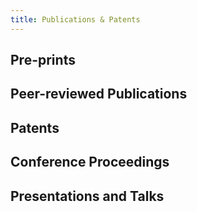 ---
title: Publications & Patents
---


## Pre-prints

<Publication
	title="TransLLaMa: LLM-based Simultaneous Translation System."
	year="2024"
	journal="arXiv"
	issue=""
	pageRange="2402.04636"
	authors="Roman Koshkin, Katsuhito Sudoh & Satoshi Nakamura"
	abstract="Decoder-only large language models (LLMs) have recently demonstrated impressive capabilities in text generation and reasoning. Nonetheless, they have limited applications in simultaneous machine translation (SiMT), currently dominated by encoder-decoder transformers. This study demonstrates that, after fine-tuning on a small dataset comprising causally aligned source and target sentence pairs, a pre-trained open-source LLM can control input segmentation directly by generating a special 'wait' token. This obviates the need for a separate policy and enables the LLM to perform English-German and English-Russian SiMT tasks with BLEU scores that are comparable to those of specific state-of-the-art baselines. We also evaluated closed-source models such as GPT-4, which displayed encouraging results in performing the SiMT task without prior training (zero-shot), indicating a promising avenue for enhancing future SiMT systems."
	pdf="https://arxiv.org/pdf/2402.04636.pdf"
/>

<Publication
	title="convSeq: Fast and Scalable Method for Detecting Patterns in Spike Data."
	year="2024"
	journal="arXiv"
	issue=""
	pageRange="2402.01130"
	authors="Roman Koshkin, Tomoki Fukai"
	abstract="Spontaneous neural activity, crucial in memory, learning, and spatial navigation, often manifests itself as repetitive spatiotemporal patterns. Despite their importance, analyzing these patterns in large neural recordings remains challenging due to a lack of efficient and scalable detection methods. Addressing this gap, we introduce convSeq, an unsupervised method that employs backpropagation for optimizing spatiotemporal filters that effectively identify these neural patterns. Our method's performance is validated on various synthetic data and real neural recordings, revealing spike sequences with unprecedented scalability and efficiency. Significantly surpassing existing methods in speed, convSeq sets a new standard for analyzing spontaneous neural activity, potentially advancing our understanding of information processing in neural circuits."
	pdf="https://arxiv.org/pdf/2402.01130.pdf"
/>

## Peer-reviewed Publications

<Publication
	title="Unsupervised Detection of Cell Assemblies with Graph Neural Networks."
	journal="ICLR"
	year="2023"
	authors="Roman Koshkin, Tomoki Fukai"
	issue=""
	pageRange="TPT"
	abstract="Cell assemblies, putative units of neural computation, manifest themselves as repeating and temporally coordinated activity of neurons. However, understanding of their role in brain function is hampered by a lack of scalable methods for their unsupervised detection. We propose using a graph neural network for embedding spike data into a sequence of fixed size vectors and clustering them based on their self-similarity across time. We validate our method on synthetic data and real neural recordings."
	pdf="https://openreview.net/pdf?id=Tbzv_BbjjO8"
/>

<Publication
	title="Testing the Efforts Model of Simultaneous Interpreting"
	journal="PLoS ONE"
	year="2020"
	authors="Roman Koshkin, Yury Shtyrov, Andriy Myachykov & Alex Ossadtchi"
	issue="13(10)"
	pageRange="100-120"
	pdf="https://doi.org/10.1371/%20journal.pone.0206129"
	abstract="We utilized the event-related potential (ERP) technique to study neural activity associated with different levels of working memory (WM) load during simultaneous interpretation (SI) of continuous prose. The amplitude of N1 and P1 components elicited by task-irrelevant tone probes was significantly modulated as a function of WM load but not the direction of interpretation. Furthermore, the latency of the P1 increased significantly with WM load. The WM load effect on N1 latency, however, did not reach significance. Larger negativity under lower WM loads suggests that more attention is available to process the source message, providing the first electrophysiological evidence in support of the Efforts Model of SI. Relationships between the direction of interpretation and median WM load are also discussed."
/>

<Publication
	title="Commentary: Functional Connectivity in the Left Dorsal Stream Facilitates Simultaneous Language Translation: An EEG Study"
	journal="Frontiers in Human Neuroscience"
	year="2020"
	authors="Roman Koshkin & Alex Ossadtchi"
	issue="11(2)"
	pageRange="273"
	pdf="http://doi.org/10.3389/fnhum.2017.00064"
/>

## Patents

<Publication
	title="Electroencephalographic method and system of objective estimation of listeners’ reaction to audio content based on a range of voluntary affective categories."
	lang="ru"
	journal=""
	year="2020"
	authors="Roman Koshkin, Mariya Volodina, Alex Ossadtchi"
	issue="RF Patent"
	pageRange="2747571"
	abstract="The invention relates to marketing technologies, and allows, based on the psychophysiological state, measured using an electrocephalograph, to objectively assess the listener's reaction to audio content according to an arbitrary range of affective categories (such as interest in, emotion to, agreement/disagreement with the content played etc.) , when conducting opinion polls, focus groups, as well as for educational process. The technical result achieved consists in obtaining an objective psychophysiological metric that allows one to judge how carefully the presented audio content was listened to, as well as its rating (in comparison with alternative audio content), and without the use of questionnaires, surveys or other methods prone to cognitive biases. The technical result is achieved due to the fact that the decision rule for decision trees is optimized based on the psychophysiological state, measured using an, recorded while a group of listeners listen to reference audio messages, selected from a pre-created database of reference audio messages and their corresponding affective ratings (being an integral part of the database) collected in a preliminary survey of a large group of respondents."
	pdf="https://fips.ru/EGD/97573530-a79d-499c-a6d2-c3b008f5ff42"
/>

## Conference Proceedings

<Presentation
	title="Working Memory Load in Simultaneous Language Interpretation: An ERP Study"
	conference="4th Conference Cognitive Science in Moscow: New Research."
	date="2017"
	place="Moscow, Russia"
	pdf="http://virtualcoglab.ru/MoscowCogSci2017Proceedings.pdf"
	authors="Roman Koshkin & Alex Ossadtchi"
	abstract="We utilized the event-related potential (ERP) technique to study neural activity associated with different levels of working memory (WM) load during simultaneous language interpretation (SLI). We pioneered the use of the technique on conference interpreters articulating overtly. The amplitude of the N1 component elicited by task-irrelevant tone probes was significantly modulated as a function of WM load but not the direction of interpretation. The N1 amplitude decreased with load, suggesting shallower processing under high WM load regardless of the direction."
/>


## Presentations and Talks

<Presentation
	title="Testing One Aspect of the Efforts Model of Simultaneous Interpreting: An ERP Study"
	authors="Roman Koshkin, Yury Shtyrov, & Alex Ossadtchi"
	conference="Workshop on the Neurobiology Of Speech And Language"
	pdf="http://bit.ly/2ljEytV"
	date="October 27-29, 2017"
	place="Saint-Petersburg, Russia"
	abstract="Due to the inherent complexity of simultaneous interpreting (SI), testing its theoretical models in a simple, but ecologically valid experimental paradigm has been problematic. We attempted to overcome some of the associated challenges using a novel method for WM load estimation in conjunction with the event-related potentials (ERP) technique. Specifically, we tested the prediction of the Efforts Model of SI (Gile, 1988) that increased WM load impairs the processing of the source message during SI.Consistent with the model, the N1 amplitude that we used as an index of attention was significantly modulated as a function of WM load. Negativity in the N1 range decreased at higher levels of WM load, suggesting shallower processing of the source message under high WM load. Our findings represent the first electrophysiological evidence in support of the Efforts Model."
/>

<Presentation
	title="N1 ERP As an Index of Depth of Processing In Simultaneous Interpreting"
	authors="Roman Koshkin, Yury Shtyrov, & Alex Ossadtchi"
	conference="Communication, Computation, and Cognitive Processes"
	pdf="http://bit.ly/2lhyWjP"
	date="September 28-29, 2016"
	place="Moscow, Russia"
	abstract="Researchers have extensively studied simultaneous interpretation (SI), but understanding how the brain manages the limited resources of attention and working memory (WM) systems under such extreme conditions of language control has remained elusive. Here, we aim to use the event-related potentials (ERP) to investigate the interplay of attention and WM load during simultaneous interpretation of real speech in an ecologically valid overt production paradigm. Previous research using simple dichotic listening paradigms showed the N1 ERP component to be modulated by attention thus making it a suitable temporally precise index of attention. Specifically, we test the hypothesis that at larger WM loads, attention to the source message is markedly reduced as it gets redeployed towards processing the backlog of previous information. If this is borne out, translation fidelity is more likely to be compromised during periods of higher WM load. Additionally, we examine if concurrent articulation degrades attention to, and processing of, the source message in SI. Although such a setup requires non-trivial artifact correction techniques pushing the limits of the ERP method, the pattern of results based on one participant’s data suggests an effect of WM load on the N1 amplitude , which is in agreement with our original hypothesis."
/>

<Presentation
	title="Working Memory Load In Simultaneous Language Interpretation: An ERP Study"
	authors="Roman Koshkin, Alex Ossadtchi & Yury Shtyrov"
	conference="IEEE International Symposium «Video and Audio Signal Processing in the Context of Neurotechnologies»"
	pdf="http://bit.ly/2ANhSVD"
	date="June 26-30, 2017"
	place="Saint Petersburg, Russia"
	abstract="We utilized the event-related potential (ERP) technique to study neural activity associated with different levels of working memory (WM) load during simultaneous language interpretation (SLI). We pioneered the use of the technique on conference interpreters articulating overtly. The amplitude of the N1 component elicited by task-irrelevant tone probes was significantly modulated as a function of WM load but not the direction of interpretation. The N1 amplitude decreased with WM load suggesting shallower processing under high WM load regardless of the direction. Using our novel projection-based method we identified otherwise hidden WM load-dependent regularities in the P3 range. The results are discussed in terms of the Efforts Model of simultaneous language interpreting."
/>

<Presentation
	title="Localizing Hidden Regularities With Known Temporal Structure in the EEG Evoked Response Data"
	authors="Alexandra Kuznetsova, Roman Koshkin, & Alex Ossadtchi"
	conference="IEEE International Symposium «Video and Audio Signal Processing in the Context of Neurotechnologies»"
	pdf="http://bit.ly/2ANhSVD"
	date="June 26-30, 2017"
	place="Saint Petersburg, Russia"
	abstract="We describe a novel data driven spatial filtering technique that can be applied to the evoked potentials in the EEG data in order to find statistically significant hidden differential activations, which cannot be found by standard single-channel analysis. The underlying optimization problem is formulated as a generalized Rayleigh quotient maximization problem. The technique is based on the known morphological characteristics of the response: the optimal filter maximizes the difference in the target interval when the component typically occurs and at the same time minimizes the difference in the flanker interval. The technique is equipped with a relevant randomization-based statistical test to assess the significance of the discovered phenomenon. The performance of the proposed method was evaluated with the simulated ERP data, the results are compared with the competing ICA-based method. Furthermore, we describe an application of the proposed method to the EEG data acquired in two studies: study devoted to the simultaneous language interpreting (group analysis) and analysis of the auditory neuroplasticity (single subject application). We show how the differential components can be detected after filtration and support our results with the permutation statistical test, topographies analysis and single-trial evidence."
/>

<Presentation
	title="Does High Working Memory Load Disrupt Listening in Simultaneous Interpreting?"
	authors="Roman Koshkin, Yury Shtyrov, Alex Ossadtchi"
	conference=""
	pdf="http://bit.ly/2yKSjqN"
	date="April 27, 2017"
	place="Higher School of Economics, Moscow, Russia"
/>